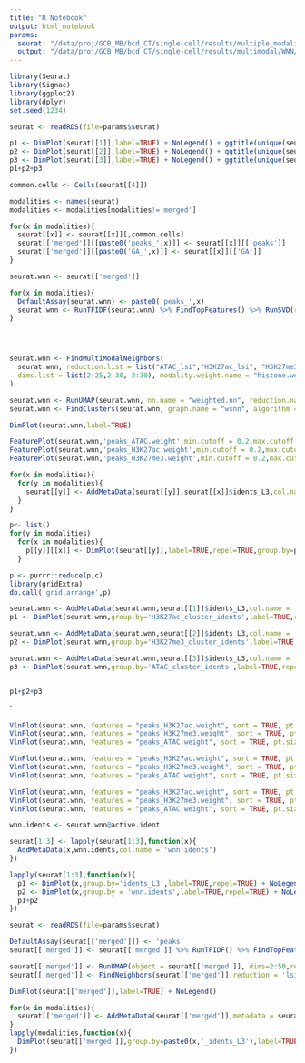 ```yaml
---
title: "R Notebook"
output: html_notebook
params:
  seurat: "/data/proj/GCB_MB/bcd_CT/single-cell/results/multiple_modalities/ATAC_H3K27ac_H3K27me3/seurat_multimodal/peaks/Seurat_object.Rds"
  output: "/data/proj/GCB_MB/bcd_CT/single-cell/results/multimodal/WNN/seurat/Seurat_object_WNN.Rds"
---
```



```r

library(Seurat)
library(Signac)
library(ggplot2)
library(dplyr)
set.seed(1234)

```

```r
seurat <- readRDS(file=params$seurat)

p1 <- DimPlot(seurat[[1]],label=TRUE) + NoLegend() + ggtitle(unique(seurat[[1]]$modality))
p2 <- DimPlot(seurat[[2]],label=TRUE) + NoLegend() + ggtitle(unique(seurat[[2]]$modality))
p3 <- DimPlot(seurat[[3]],label=TRUE) + NoLegend() + ggtitle(unique(seurat[[3]]$modality))
p1+p2+p3
```


```r
common.cells <- Cells(seurat[[4]])

modalities <- names(seurat)
modalities <- modalities[modalities!='merged']

for(x in modalities){
  seurat[[x]] <- seurat[[x]][,common.cells]
  seurat[['merged']][[paste0('peaks_',x)]] <- seurat[[x]][['peaks']]
  seurat[['merged']][[paste0('GA_',x)]] <- seurat[[x]][['GA']]
}

seurat.wnn <- seurat[['merged']]

for(x in modalities){
  DefaultAssay(seurat.wnn) <- paste0('peaks_',x)
  seurat.wnn <- RunTFIDF(seurat.wnn) %>% FindTopFeatures() %>% RunSVD(reduction.name = paste0(x,'_lsi'))
}




seurat.wnn <- FindMultiModalNeighbors(
  seurat.wnn, reduction.list = list("ATAC_lsi","H3K27ac_lsi", "H3K27me3_lsi"), 
  dims.list = list(2:25,2:30, 2:30), modality.weight.name = "histone.weight",k.nn = 10
)

seurat.wnn <- RunUMAP(seurat.wnn, nn.name = "weighted.nn", reduction.name = "wnn.umap", reduction.key = "wnnUMAP_")
seurat.wnn <- FindClusters(seurat.wnn, graph.name = "wsnn", algorithm = 3, resolution = 0.8, verbose = FALSE)

DimPlot(seurat.wnn,label=TRUE)

FeaturePlot(seurat.wnn,'peaks_ATAC.weight',min.cutoff = 0.2,max.cutoff = 0.6) + scale_color_viridis_c()
FeaturePlot(seurat.wnn,'peaks_H3K27ac.weight',min.cutoff = 0.2,max.cutoff = 0.6) + scale_color_viridis_c()
FeaturePlot(seurat.wnn,'peaks_H3K27me3.weight',min.cutoff = 0.2,max.cutoff = 0.6) + scale_color_viridis_c()
```


```r
for(x in modalities){
  for(y in modalities){
    seurat[[y]] <- AddMetaData(seurat[[y]],seurat[[x]]$idents_L3,col.name = paste0('idents_L3_',x))
  }
}

p<- list()
for(y in modalities)
  for(x in modalities){
    p[[y]][[x]] <- DimPlot(seurat[[y]],label=TRUE,repel=TRUE,group.by=paste0('idents_L3_',x)) + NoLegend()
  }

p <- purrr::reduce(p,c)
library(gridExtra)
do.call('grid.arrange',p)
```




```r
seurat.wnn <- AddMetaData(seurat.wnn,seurat[[1]]$idents_L3,col.name = 'H3K27ac_cluster_idents')
p1 <- DimPlot(seurat.wnn,group.by='H3K27ac_cluster_idents',label=TRUE,repel=TRUE) + NoLegend()

seurat.wnn <- AddMetaData(seurat.wnn,seurat[[2]]$idents_L3,col.name = 'H3K27me3_cluster_idents')
p2 <- DimPlot(seurat.wnn,group.by='H3K27me3_cluster_idents',label=TRUE,repel=TRUE) + NoLegend()

seurat.wnn <- AddMetaData(seurat.wnn,seurat[[3]]$idents_L3,col.name = 'ATAC_cluster_idents')
p3 <- DimPlot(seurat.wnn,group.by='ATAC_cluster_idents',label=TRUE,repel=TRUE) + NoLegend()


p1+p2+p3
```


`
```r
VlnPlot(seurat.wnn, features = "peaks_H3K27ac.weight", sort = TRUE, pt.size = 0.1,group.by="H3K27me3.idents_L3")  + NoLegend()
VlnPlot(seurat.wnn, features = "peaks_H3K27me3.weight", sort = TRUE, pt.size = 0.1,group.by="H3K27me3.idents_L3")  + NoLegend() 
VlnPlot(seurat.wnn, features = "peaks_ATAC.weight", sort = TRUE, pt.size = 0.1,group.by="H3K27me3.idents_L3")   + NoLegend()

VlnPlot(seurat.wnn, features = "peaks_H3K27ac.weight", sort = TRUE, pt.size = 0.1,group.by="H3K27ac.idents_L3")  + NoLegend()
VlnPlot(seurat.wnn, features = "peaks_H3K27me3.weight", sort = TRUE, pt.size = 0.1,group.by="H3K27ac.idents_L3")  + NoLegend() 
VlnPlot(seurat.wnn, features = "peaks_ATAC.weight", sort = TRUE, pt.size = 0.1,group.by="H3K27ac.idents_L3")   + NoLegend()

VlnPlot(seurat.wnn, features = "peaks_H3K27ac.weight", sort = TRUE, pt.size = 0.1,group.by="ATAC.idents_L3")  + NoLegend()
VlnPlot(seurat.wnn, features = "peaks_H3K27me3.weight", sort = TRUE, pt.size = 0.1,group.by="ATAC.idents_L3")  + NoLegend() 
VlnPlot(seurat.wnn, features = "peaks_ATAC.weight", sort = TRUE, pt.size = 0.1,group.by="ATAC.idents_L3")   + NoLegend()

```

```r
wnn.idents <- seurat.wnn@active.ident

seurat[1:3] <- lapply(seurat[1:3],function(x){
  AddMetaData(x,wnn.idents,col.name = 'wnn.idents')
})

lapply(seurat[1:3],function(x){
  p1 <- DimPlot(x,group.by='idents_L3',label=TRUE,repel=TRUE) + NoLegend()
  p2 <- DimPlot(x,group.by = 'wnn.idents',label=TRUE,repel=TRUE) + NoLegend()
  p1+p2
})
```


```r
seurat <- readRDS(file=params$seurat)

DefaultAssay(seurat[['merged']]) <- 'peaks'
seurat[['merged']] <- seurat[['merged']] %>% RunTFIDF() %>% FindTopFeatures() %>% RunSVD() 

seurat[['merged']] <- RunUMAP(object = seurat[['merged']], dims=2:50,reduction = 'lsi')
seurat[['merged']] <- FindNeighbors(seurat[['merged']],reduction = 'lsi',dims = 2:50) %>% FindClusters()

DimPlot(seurat[['merged']],label=TRUE) + NoLegend()
```





```r
for(x in modalities){
  seurat[['merged']] <- AddMetaData(seurat[['merged']],metadata = seurat[[x]]$idents_L3,col.name = paste0(x,'_idents_L3'))
}
lapply(modalities,function(x){
  DimPlot(seurat[['merged']],group.by=paste0(x,'_idents_L3'),label=TRUE,repel=TRUE) + NoLegend()
})

```
